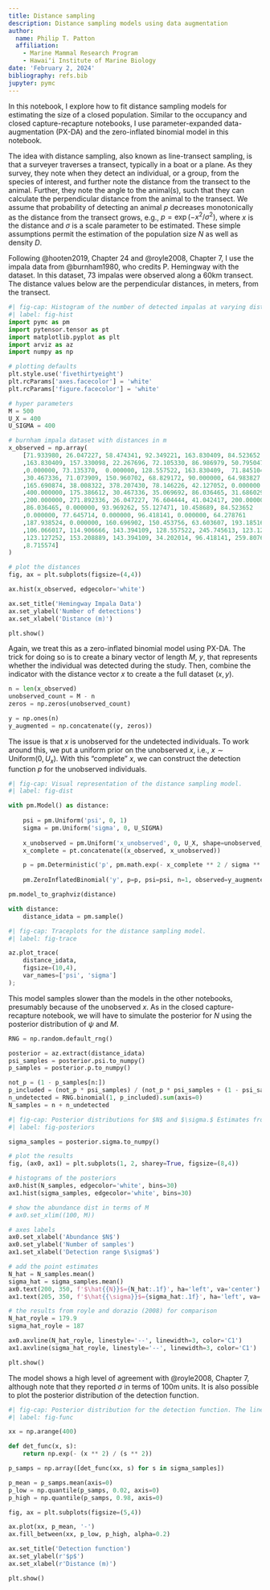 ```yaml
---
title: Distance sampling
description: Distance sampling models using data augmentation
author:
  name: Philip T. Patton
  affiliation:
    - Marine Mammal Research Program
    - Hawaiʻi Institute of Marine Biology
date: 'February 2, 2024'
bibliography: refs.bib
jupyter: pymc
---
```


In this notebook, I explore how to fit distance sampling models for estimating the size of a closed population. Similar to the occupancy and closed capture-recapture notebooks, I use parameter-expanded data-augmentation (PX-DA) and the zero-inflated binomial model in this notebook.

The idea with distance sampling, also known as line-transect sampling, is that a surveyer traverses a transect, typically in a boat or a plane. As they survey, they note when they detect an individual, or a group, from the species of interest, and further note the distance from the transect to the animal. Further, they note the angle to the animal(s), such that they can calculate the perpendicular distance from the animal to the transect. We assume that probability of detecting an animal $p$ decreases monotonically as the distance from the transect grows, e.g., $p=\exp(-x^2/\sigma^2),$ where $x$ is the distance and $\sigma$ is a scale parameter to be estimated. These simple assumptions permit the estimation of the population size $N$ as well as density $D.$

Following @hooten2019, Chapter 24 and @royle2008, Chapter 7, I use the impala data from @burnham1980, who credits P. Hemingway with the dataset. In this dataset, 73 impalas were observed along a 60km transect. The distance values below are the perpendicular distances, in meters, from the transect. 

```python
#| fig-cap: Histogram of the number of detected impalas at varying distances.
#| label: fig-hist
import pymc as pm
import pytensor.tensor as pt
import matplotlib.pyplot as plt
import arviz as az
import numpy as np

# plotting defaults
plt.style.use('fivethirtyeight')
plt.rcParams['axes.facecolor'] = 'white'
plt.rcParams['figure.facecolor'] = 'white'

# hyper parameters
M = 500
U_X = 400
U_SIGMA = 400

# burnham impala dataset with distances in m
x_observed = np.array(
    [71.933980, 26.047227, 58.474341, 92.349221, 163.830409, 84.523652
    ,163.830409, 157.330098, 22.267696, 72.105330, 86.986979, 50.795047
    ,0.000000, 73.135370,  0.000000, 128.557522, 163.830409,  71.845104
    ,30.467336, 71.073909, 150.960702, 68.829172, 90.000000, 64.983827
    ,165.690874, 38.008322, 378.207430, 78.146226, 42.127052, 0.000000
    ,400.000000, 175.386612, 30.467336, 35.069692, 86.036465, 31.686029
    ,200.000000, 271.892336, 26.047227, 76.604444, 41.042417, 200.000000
    ,86.036465, 0.000000, 93.969262, 55.127471, 10.458689, 84.523652
    ,0.000000, 77.645714, 0.000000, 96.418141, 0.000000, 64.278761
    ,187.938524, 0.000000, 160.696902, 150.453756, 63.603607, 193.185165
    ,106.066017, 114.906666, 143.394109, 128.557522, 245.745613, 123.127252
    ,123.127252, 153.208889, 143.394109, 34.202014, 96.418141, 259.807621
    ,8.715574]
)

# plot the distances 
fig, ax = plt.subplots(figsize=(4,4))

ax.hist(x_observed, edgecolor='white')

ax.set_title('Hemingway Impala Data')
ax.set_ylabel('Number of detections')
ax.set_xlabel('Distance (m)')

plt.show()
```

Again, we treat this as a zero-inflated binomial model using PX-DA. The trick for doing so is to create a binary vector of length $M$, $y,$ that represents whether the individual was detected during the study. Then, combine the indicator with the distance vector $x$ to create a the full dataset $(x,y).$

```python
n = len(x_observed)
unobserved_count = M - n
zeros = np.zeros(unobserved_count)

y = np.ones(n)
y_augmented = np.concatenate((y, zeros))
```

The issue is that $x$ is unobserved for the undetected individuals. To work around this, we put a uniform prior on the unobserved $x,$ i.e., $x \sim \text{Uniform}(0, U_x).$ With this "complete" $x,$ we can construct the detection function $p$ for the unobserved individuals.

```python
#| fig-cap: Visual representation of the distance sampling model.
#| label: fig-dist

with pm.Model() as distance:
    
    psi = pm.Uniform('psi', 0, 1)
    sigma = pm.Uniform('sigma', 0, U_SIGMA)
    
    x_unobserved = pm.Uniform('x_unobserved', 0, U_X, shape=unobserved_count)
    x_complete = pt.concatenate((x_observed, x_unobserved))

    p = pm.Deterministic('p', pm.math.exp(- x_complete ** 2 / sigma ** 2))
    
    pm.ZeroInflatedBinomial('y', p=p, psi=psi, n=1, observed=y_augmented)

pm.model_to_graphviz(distance)
```

```python
with distance:
    distance_idata = pm.sample()
```

```python
#| fig-cap: Traceplots for the distance sampling model.
#| label: fig-trace

az.plot_trace(
    distance_idata, 
    figsize=(10,4),
    var_names=['psi', 'sigma']
);
```

This model samples slower than the models in the other notebooks, presumably because of the unobserved $x.$ As in the closed capture-recapture notebook, we will have to simulate the posterior for $N$ using the posterior distribution of $\psi$ and $M.$ 

```python
RNG = np.random.default_rng()

posterior = az.extract(distance_idata)
psi_samples = posterior.psi.to_numpy()
p_samples = posterior.p.to_numpy()

not_p = (1 - p_samples[n:])
p_included = (not_p * psi_samples) / (not_p * psi_samples + (1 - psi_samples))
n_undetected = RNG.binomial(1, p_included).sum(axis=0)
N_samples = n + n_undetected
```

```python
#| fig-cap: Posterior distributions for $N$ and $\sigma.$ Estimates from @royle2008 are shown with vertical lines.
#| label: fig-posteriors

sigma_samples = posterior.sigma.to_numpy()

# plot the results
fig, (ax0, ax1) = plt.subplots(1, 2, sharey=True, figsize=(8,4))

# histograms of the posteriors
ax0.hist(N_samples, edgecolor='white', bins=30)
ax1.hist(sigma_samples, edgecolor='white', bins=30)

# show the abundance dist in terms of M
# ax0.set_xlim((100, M))

# axes labels 
ax0.set_xlabel('Abundance $N$')
ax0.set_ylabel('Number of samples')
ax1.set_xlabel('Detection range $\sigma$')

# add the point estimates
N_hat = N_samples.mean()
sigma_hat = sigma_samples.mean()
ax0.text(200, 350, f'$\hat{{N}}$={N_hat:.1f}', ha='left', va='center')
ax1.text(205, 350, f'$\hat{{\sigma}}$={sigma_hat:.1f}', ha='left', va='center')

# the results from royle and dorazio (2008) for comparison
N_hat_royle = 179.9
sigma_hat_royle = 187

ax0.axvline(N_hat_royle, linestyle='--', linewidth=3, color='C1')
ax1.axvline(sigma_hat_royle, linestyle='--', linewidth=3, color='C1')

plt.show()
```

The model shows a high level of agreement with @royle2008, Chapter 7, although note that they reported $\sigma$ in terms of 100m units. It is also possible to plot the posterior distribution of the detection function.

```python
#| fig-cap: Posterior distribution for the detection function. The line represents the posterior mean while the shaded area is the 96% interval.
#| label: fig-func

xx = np.arange(400)

def det_func(x, s):
    return np.exp(- (x ** 2) / (s ** 2))

p_samps = np.array([det_func(xx, s) for s in sigma_samples])

p_mean = p_samps.mean(axis=0)
p_low = np.quantile(p_samps, 0.02, axis=0)
p_high = np.quantile(p_samps, 0.98, axis=0)

fig, ax = plt.subplots(figsize=(5,4))

ax.plot(xx, p_mean, '-')
ax.fill_between(xx, p_low, p_high, alpha=0.2)

ax.set_title('Detection function')
ax.set_ylabel(r'$p$')
ax.set_xlabel(r'Distance (m)')

plt.show()
```

